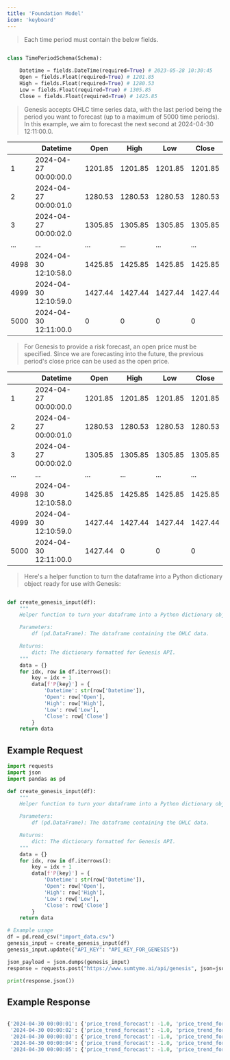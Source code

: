 ```yaml
---
title: 'Foundation Model'
icon: 'keyboard'
---
```


> Each time period must contain the below fields.

```python

class TimePeriodSchema(Schema):
    
    Datetime = fields.DateTime(required=True) # 2023-05-28 10:30:45
    Open = fields.Float(required=True) # 1201.85
    High = fields.Float(required=True) # 1280.53
    Low = fields.Float(required=True) # 1305.85
    Close = fields.Float(required=True) # 1425.85

```

> Genesis accepts OHLC time series data, with the last period being the period you want to forecast (up to a maximum of 5000 time periods). In this example, we aim to forecast the next second at 2024-04-30 12:11:00.0.

| | Datetime | Open | High | Low | Close |
|---|---|---|---|---|---|
| 1 | 2024-04-27 00:00:00.0 | 1201.85 | 1201.85 | 1201.85 | 1201.85 |
| 2 | 2024-04-27 00:00:01.0 | 1280.53 | 1280.53 | 1280.53 | 1280.53 |
| 3 | 2024-04-27 00:00:02.0 | 1305.85 | 1305.85 | 1305.85 | 1305.85 |
| ... | ... | ... | ... | ... | ... |
| 4998 | 2024-04-30 12:10:58.0 | 1425.85 | 1425.85 | 1425.85 | 1425.85 |
| 4999 | 2024-04-30 12:10:59.0 | 1427.44 | 1427.44 | 1427.44 | 1427.44 |
| 5000 | 2024-04-30 12:11:00.0 | 0 | 0 | 0 | 0 |

> For Genesis to provide a risk forecast, an open price must be specified. Since we are forecasting into the future, the previous period's close price can be used as the open price.

| | Datetime | Open | High | Low | Close |
|---|---|---|---|---|---|
| 1 | 2024-04-27 00:00:00.0 | 1201.85 | 1201.85 | 1201.85 | 1201.85 |
| 2 | 2024-04-27 00:00:01.0 | 1280.53 | 1280.53 | 1280.53 | 1280.53 |
| 3 | 2024-04-27 00:00:02.0 | 1305.85 | 1305.85 | 1305.85 | 1305.85 |
| ... | ... | ... | ... | ... | ... |
| 4998 | 2024-04-30 12:10:58.0 | 1425.85 | 1425.85 | 1425.85 | 1425.85 |
| 4999 | 2024-04-30 12:10:59.0 | 1427.44 | 1427.44 | 1427.44 | 1427.44 |
| 5000 | 2024-04-30 12:11:00.0 | 1427.44 | 0 | 0 | 0 |




> Here's a helper function to turn the dataframe into a Python dictionary object ready for use with Genesis:

```python

def create_genesis_input(df):
    """
    Helper function to turn your dataframe into a Python dictionary object ready for Genesis.

    Parameters:
        df (pd.DataFrame): The dataframe containing the OHLC data.

    Returns:
        dict: The dictionary formatted for Genesis API.
    """
    data = {}
    for idx, row in df.iterrows():
        key = idx + 1
        data[f'P{key}'] = {
            'Datetime': str(row['Datetime']),
            'Open': row['Open'],
            'High': row['High'],
            'Low': row['Low'],
            'Close': row['Close']
        }
    return data


```

## Example Request

```python
import requests
import json
import pandas as pd

def create_genesis_input(df):
    """
    Helper function to turn your dataframe into a Python dictionary object ready for Genesis.

    Parameters:
        df (pd.DataFrame): The dataframe containing the OHLC data.

    Returns:
        dict: The dictionary formatted for Genesis API.
    """
    data = {}
    for idx, row in df.iterrows():
        key = idx + 1
        data[f'P{key}'] = {
            'Datetime': str(row['Datetime']),
            'Open': row['Open'],
            'High': row['High'],
            'Low': row['Low'],
            'Close': row['Close']
        }
    return data

# Example usage
df = pd.read_csv("import_data.csv")
genesis_input = create_genesis_input(df)
genesis_input.update({"API_KEY": "API_KEY_FOR_GENESIS"})

json_payload = json.dumps(genesis_input)
response = requests.post("https://www.sumtyme.ai/api/genesis", json=json_payload)

print(response.json())

```

## Example Response 

```python

{'2024-04-30 00:00:01': {'price_trend_forecast': -1.0, 'price_trend_forecast_plot': -1.0, 'risk_forecast': 989.34202, 'risk_forecast_%': 0.593563},
 '2024-04-30 00:00:02': {'price_trend_forecast': -1.0, 'price_trend_forecast_plot': -2.0, 'risk_forecast': 989.41202, 'risk_forecast_%': 0.550992},
 '2024-04-30 00:00:03': {'price_trend_forecast': -1.0, 'price_trend_forecast_plot': -3.0, 'risk_forecast': 987.514325, 'risk_forecast_%': 0.293246},
 '2024-04-30 00:00:04': {'price_trend_forecast': -1.0, 'price_trend_forecast_plot': -4.0, 'risk_forecast': 987.534325, 'risk_forecast_%': 0.372451},
 '2024-04-30 00:00:05': {'price_trend_forecast': -1.0, 'price_trend_forecast_plot': -5.0, 'risk_forecast': 988.052172, 'risk_forecast_%': 0.034186}}

```